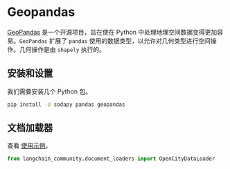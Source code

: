 # Geopandas

[GeoPandas](https://geopandas.org/) 是一个开源项目，旨在使在 Python 中处理地理空间数据变得更加容易。`GeoPandas` 扩展了 `pandas` 使用的数据类型，以允许对几何类型进行空间操作。几何操作是由 `shapely` 执行的。

## 安装和设置

我们需要安装几个 Python 包。

```bash
pip install -U sodapy pandas geopandas
```

## 文档加载器

查看 [使用示例](/docs/integrations/document_loaders/geopandas)。

```python
from langchain_community.document_loaders import OpenCityDataLoader
```